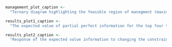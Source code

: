 ```r
management_plot_caption <-
  "Ternary diagram highlighting the feasible region of managment (maximum allowed thinning of 20%) and the four vertices representing potential optimal solutions to the decision problem."
```

```r
results_plot1_caption <-
  "The expected value of partial perfect information for the top four transition probabilities on their own (top panel), the top two transition probabilities out of each state (middle panel) and the top two transition probabilities for each management option (bottom row) compared with the expected value of perfect information (EVPI)."
```

```r
results_plot2_caption <-
  "Response of the expected value information to changing the constraint on the allowable proportion  of the BIFAW to undergo ecological thinning."
```